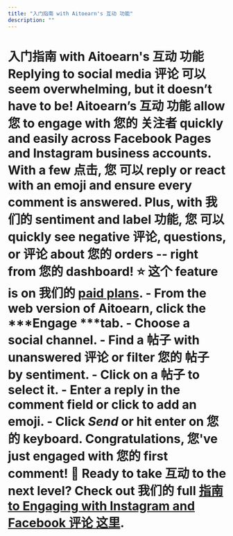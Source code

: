 ```yaml
---
title: "入门指南 with Aitoearn's 互动 功能"
description: ""
---
```


# 入门指南 with Aitoearn's 互动 功能 Replying to social media 评论 可以 seem overwhelming, but it doesn’t have to be! Aitoearn’s 互动 功能 allow 您 to engage with 您的 关注者 quickly and easily across Facebook Pages and Instagram business accounts. With a few 点击, 您 可以 reply or react with an emoji and ensure every comment is answered. Plus, with 我们的 sentiment and label 功能, 您 可以 quickly see negative 评论, questions, or 评论 about 您的 orders -- right from 您的 dashboard! ⭐️ 这个 feature is on 我们的 [paid plans](https://aitoearn.com/pricing). - From the web version of Aitoearn, click the ***Engage ***tab. - Choose a social channel. - Find a 帖子 with unanswered 评论 or filter 您的 帖子 by sentiment. - Click on a 帖子 to select it. - Enter a reply in the comment field or click to add an emoji. - Click ***Send*** or hit enter on 您的 keyboard. Congratulations, 您've just engaged with 您的 first comment! 🎉 **Ready to take 互动 to the next level?** Check out 我们的 full [指南 to Engaging with Instagram and Facebook 评论 这里](https://aitoearn.helpscoutdocs.com/article/592-engaging-with-Facebook-and-Instagram-评论).